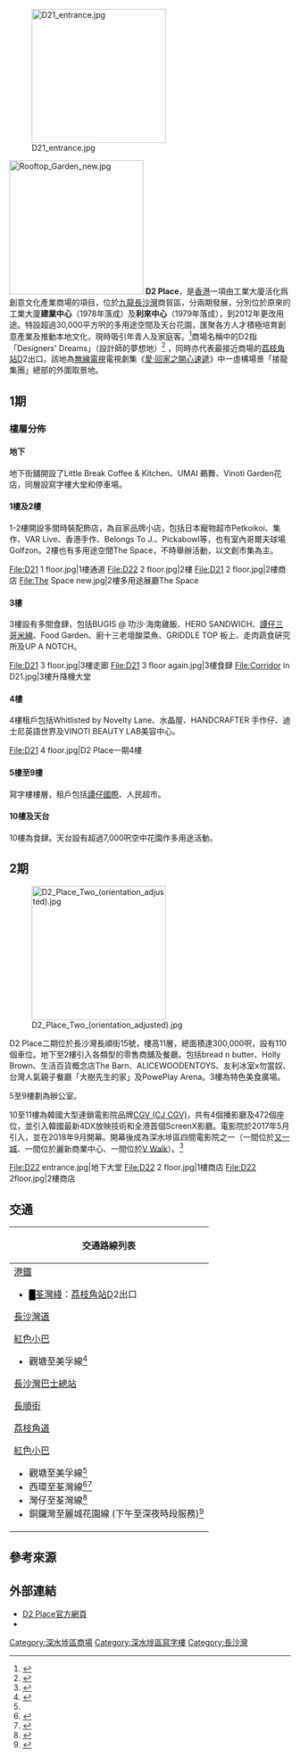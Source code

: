 {{infobox shopping mall
  | shopping_mall_name = D2 Place
  | image = D2 Place (sky blue version).jpg
  | image_width = 250px
  | location = 1期：{{HKG}}[[九龍|九龍]][[深水埗區|深水埗區]][[長沙灣|長沙灣]]長義街9號<br/> 2期：{{HKG}}九龍深水埗區長沙灣長順街15號<br/>
  | opening_date = 1期：2013年<br/>2期：2016年
  | developer = [[羅氏地產集團|羅氏地產集團]]
  | architect = MLA Architects (HK) Limited<ref>[http://www.bciasia.com/downloads/Insight_Issue_15.pdf BCI Insight Issue 15]{{dead link|date=2017年11月 |bot=InternetArchiveBot |fix-attempted=yes }}</ref>
  | manager =  
  | owner = 羅氏地產集團
  | floor_area = 
  | floors = 一期：G/F-4/F（共5層）
  | website = http://www.d2place.com/
}}
[[File:D21_entrance.jpg|240px]]

[[File:Rooftop_Garden_new.jpg|240px]]
'''D2 Place'''，是[[香港|香港]]一項由工業大廈活化爲創意文化產業商場的項目，位於[[九龍|九龍]][[長沙灣|長沙灣]]商貿區，分兩期發展，分別位於原來的工業大廈'''建業中心'''（1978年落成）及'''利來中心'''（1979年落成），到2012年更改用途。特設超過30,000平方呎的多用途空間及天台花園，匯聚各方人才積極培育創意產業及推動本地文化，現時吸引年青人及家庭客。<ref>{{cite news|title=拒絕倒模新商場召集本地小店及自家品牌|url=http://hk.on.cc/hk/bkn/cnt/news/20160311/bkn-20160311073051699-0311_00822_001.html|accessdate=2017-05-17|publisher=東方日報|date=2016-03-11|archive-date=2016-05-15|archive-url=https://web.archive.org/web/20160515163019/http://hk.on.cc/hk/bkn/cnt/news/20160311/bkn-20160311073051699-0311_00822_001.html|dead-url=no}}</ref>商場名稱中的D2指「Designers' Dreams」（設計師的夢想地）<ref>{{Cite web|title=D2 Place|url=https://zh-hk.facebook.com/pages/category/Shopping-Mall/D2Place/about/|accessdate=2020-02-27|work=zh-hk.facebook.com|language=zh-Hant|archive-date=2020-02-27|archive-url=https://web.archive.org/web/20200227043750/https://zh-hk.facebook.com/pages/category/Shopping-Mall/D2Place/about/|dead-url=no}}</ref>
，同時亦代表最接近商場的[[荔枝角站|荔枝角站]]D2出口。該地為[[電視廣播有限公司|無線電視]]電視劇集《[[愛·回家之開心速遞|愛·回家之開心速遞]]》中一虛構場景「接龍集團」總部的外圍取景地。

==1期==
===樓層分佈===
====地下====
地下街舖開設了Little Break Coffee & Kitchen、UMAI 鵜舞、Vinoti Garden花店，同層設寫字樓大堂和停車場。

====1樓及2樓====
1-2樓開設多間時裝配飾店，為自家品牌小店，包括日本寵物超市Petkoikoi、集作、VAR Live、香港手作、Belongs To J.、Pickabowl等，也有室內哥爾夫球場Golfzon。2樓也有多用途空間The Space，不時舉辦活動，以文創市集為主。

<gallery mode="packed" heights="150" style="text-align:left">
File:D21 1 floor.jpg|1樓通道
File:D22 2 floor.jpg|2樓
File:D21 2 floor.jpg|2樓商店
File:The Space new.jpg|2樓多用途展廳The Space
</gallery>

====3樓====
3樓設有多間食肆，包括BUGIS @ 叻沙‧海南雞飯、HERO SANDWICH、[[譚仔三哥米線|譚仔三哥米線]]、Food Garden、廚十三老壇酸菜魚、GRIDDLE TOP 板上、走肉蔬食硏究所及UP A NOTCH。
<gallery mode="packed" heights="150" style="text-align:left">
File:D21 3 floor.jpg|3樓走廊
File:D21 3 floor again.jpg|3樓食肆
File:Corridor in D21.jpg|3樓升降機大堂
</gallery>

====4樓====
4樓租戶包括Whitlisted by Novelty Lane、水晶屋、HANDCRAFTER 手作仔、迪士尼英語世界及VINOTI BEAUTY LAB美容中心。
<gallery mode="packed" heights="150" style="text-align:left">
File:D21 4 floor.jpg|D2 Place一期4樓
</gallery>

====5樓至9樓====
寫字樓樓層，租戶包括[[譚仔雲南米線|譚仔國際]]、人民超市。

====10樓及天台====
10樓為食肆。天台設有超過7,000呎空中花園作多用途活動。

==2期==
[[File:D2_Place_Two_(orientation_adjusted).jpg|240px]]

D2 Place二期位於長沙灣長順街15號，樓高11層，總面積達300,000呎，設有110個車位。地下至2樓引入各類型的零售商舖及餐廳。包括bread n butter、Holly Brown、生活百貨概念店The Barn、ALICEWOODENTOYS、友利冰室x勿當奴、台灣人氣親子餐廳「大樹先生的家」及PowePlay Arena。3樓為特色美食廣場。

5至9樓劃為辦公室。

10至11樓為韓國大型連鎖電影院品牌[[星聚匯|CGV (CJ CGV)]]，共有4個播影廳及472個座位，並引入韓國最新4DX放映技術和全港首個ScreenX影廳。電影院於2017年5月引入，並在2018年9月開幕。開幕後成為深水埗區四間電影院之一（一間位於[[又一城|又一城]]、一間位於麗新商業中心、一間位於[[V_Walk|V Walk]]）。<ref>{{cite news|title=韓國CGV 4DX戲院進駐荔枝角預計2018年首季開幕|url=http://hk.ulifestyle.com.hk/spot/detail.html?id=ABdGDVo0BwhZHwNt&p=2|accessdate=2017-05-24|publisher=U港生活|date=2017-05-24|archive-date=2019-09-24|archive-url=https://web.archive.org/web/20190924220949/http://hk.ulifestyle.com.hk/spot/detail/427397/%E9%9F%93%E5%9C%8Bcgv%E6%88%B2%E9%99%A2%E9%80%B2%E9%A7%90%E8%8D%94%E6%9E%9D%E8%A7%92-%E9%A0%90%E8%A8%882018%E5%B9%B4%E9%A6%96%E5%AD%A3%E9%96%8B%E5%B9%95?p=2|dead-url=no}}</ref>

<gallery mode="packed" heights="150" style="text-align:left">
File:D22 entrance.jpg|地下大堂
File:D22 2 floor.jpg|1樓商店
File:D22 2floor.jpg|2樓商店
</gallery>

==交通==
{| class="mw-collapsible mw-collapsed wikitable" style="background:white; margin: 0 auto; width: auto;" 
! 交通路線列表
|-
|
; [[港鐵|港鐵]]
*<font color="{{荃灣綫色彩}}">█</font>[[荃灣綫|荃灣綫]]：[[荔枝角站|荔枝角站]]D2出口
;[[長沙灣道|長沙灣道]]
{{九龍新界巴士簡單列表|2A|2B|2F|2X|6|6D|30X|31B|32|33A|35A|36A|36B|37|40|40A|41|42|42A|43C|44|45|46|52X|58X|59X|60X|66X|67X|68X|69X|72|86|86A|86C|98C|98S|214|214P|234X|238X|240X|265B|270B|272E|272P|286C|286P|286X|296P|N214|N241}}
{{大嶼山巴士簡單列表|A20|E21|E21A|E21C|N21|N21A|NA20}}
{{過海隧道巴士簡單列表|102|102P|102R|171|171A|171P|904|905|905A|936|936A|970X|N122|N171|X970}}
{{九龍專線小巴簡單列表|75}}
{{新界專線小巴簡單列表|97A|411}}
{{新界居民巴士簡單列表|NR18|NR57|NR58}}
;[[紅色小巴|紅色小巴]]
*觀塘至美孚線<ref name="#1">{{Cite web |url=http://www.16seats.net/chi/rmb/r_k64.html |title=觀塘協和街—美孚 |access-date=2016-11-30 |archive-url=https://web.archive.org/web/20170205092419/http://www.16seats.net/chi/rmb/r_k64.html |archive-date=2017-02-05 |dead-url=yes }}</ref>
;[[長沙灣巴士總站|長沙灣巴士總站]]
{{九龍新界巴士簡單列表|2B|2F|30|72|86C}}{{九龍專線小巴簡單列表|44A}}
;[[長順街|長順街]]
{{九龍專線小巴簡單列表|44M}}{{新界居民巴士簡單列表|NR53|NR58|NR104}}
;[[荔枝角道|荔枝角道]]
{{九龍新界巴士簡單列表|2A|2X|6C|32|42}}{{過海隧道巴士簡單列表|904}}{{九龍專線小巴簡單列表|81K}}
;[[紅色小巴|紅色小巴]]
* 觀塘至美孚線<ref name="#1"/>
* 西環至荃灣線<ref>{{Cite web |url=http://www.16seats.net/chi/rmb/r_hn30.html |title=荃灣荃灣街市街＞西環荷蘭街, 上環信德中心＞荃灣荃灣街市街 |access-date=2016-11-30 |archive-url=https://web.archive.org/web/20170110175344/http://www.16seats.net/chi/rmb/r_hn30.html |archive-date=2017-01-10 |dead-url=yes }}</ref><ref>{{Cite web |url=http://www.16seats.net/chi/rmb/r_hn41.html |title=西環水街＞荃灣福來邨 |accessdate=2017-01-11 |archive-date=2016-09-27 |archive-url=https://web.archive.org/web/20160927063307/http://www.16seats.net/chi/rmb/r_hn41.html |dead-url=no }}</ref>
* 灣仔至荃灣線<ref>{{Cite web |url=http://www.16seats.net/chi/rmb/r_hn40.html |title=荃灣福來邨—灣仔站 |accessdate=2016-11-30 |archive-date=2016-09-21 |archive-url=https://web.archive.org/web/20160921012142/http://www.16seats.net/chi/rmb/r_hn40.html |dead-url=yes }}</ref>
* 銅鑼灣至麗城花園線 (下午至深夜時段服務)<ref>{{Cite web |url=http://www.16seats.net/chi/rmb/r_hn34.html |title=銅鑼灣糖街＞荃灣麗城花園 |accessdate=2016-11-30 |archive-date=2017-01-15 |archive-url=https://web.archive.org/web/20170115041653/http://www.16seats.net/chi/rmb/r_hn34.html |dead-url=yes }}</ref>
|}

==參考來源==
{{reflist|2}}

==外部連結==
{{commonscat|D2 Place}}
*[http://www.d2place.com/ D2 Place官方網頁]{{Wayback|url=http://www.d2place.com/ |date=20160224053659 }}
*{{facebook|D2Place}}

[[Category:深水埗區商場|Category:深水埗區商場]]
[[Category:深水埗區寫字樓|Category:深水埗區寫字樓]]
[[Category:長沙灣|Category:長沙灣]]